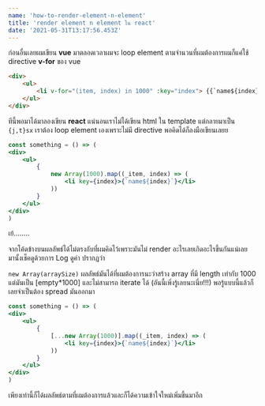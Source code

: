```yaml
---
name: 'how-to-render-element-n-element'
title: 'render element n element ใน react'
date: '2021-05-31T13:17:56.453Z'
---
```


ก่อนอื่นเลยผมเขียน **vue** มาตลอดเวลาผมจะ loop element ตามจำนวนที่ผมต้องการผมก็แค่ใช้ directive **v-for** ของ vue

```html
<div>
	<ul>
		<li v-for="(item, index) in 1000" :key="index"> {{`name${index}`}}</li>
	</ul>
</div>
```

ทีนี้พอมาได้มาลองเขียน  **react** แน่นอนเราไม่ได้เขียน html ใน template แต่กลายมาเป็น `{j,t}sx` เราต้อง loop element เองเพราะไม่มี directive
พอคิดได้ก็ลงมือเขียนเลยย

```jsx
const something = () => (
<div>
	<ul>
		{
			new Array(1000).map((_item, index) => (
				<li key={index}>{`name${index}`}</li>
			))
		}
	</ul>		
</div>
)
```

เย้........

จากโค้ดข้างบนผลลัพธ์ได้ไม่ตรงกับที่ผมคิดไว้เพราะมันไม่ render อะไรเลยเกิดอะไรขึ้นกันแน่เลยมานั้งเช็คดูด้วยการ Log ดูค่า ปรากฏว่า

`new Array(arraySize)` ผลลัพธ์มันได้ที่ผมต้องการนะว่าสร้าง array ที่มี length เท่ากับ 1000 แต่มันเป็น [empty*1000] และไม่สามารถ iterate ได้ (อันนี้เพิ่งรู้เลยนะเนี่ย!!!) พอรู้แบบนี้แล้วก็เลยจำเป็นต้อง spread มันออกมา

```jsx
const something = () => (
<div>
	<ul>
		{
			[...new Array(1000)].map((_item, index) => (
				<li key={index}>{`name${index}`}</li>
			))
		}
	</ul>		
</div>
)
```

เพียงเท่านี้ก็ได้ผลลัพธ์ตามที่ผมต้องการแล้วและก็ได้ความเข้าใจใหม่เพิ่มขึ้นมาอีก
